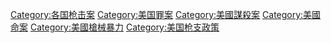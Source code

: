 [[Category:各国枪击案|Category:各国枪击案]]
[[Category:美国罪案|Category:美国罪案]]
[[Category:美國謀殺案|Category:美國謀殺案]]
[[Category:美國命案|Category:美國命案]]
[[Category:美國槍械暴力|Category:美國槍械暴力]]
[[Category:美国枪支政策|Category:美国枪支政策]]